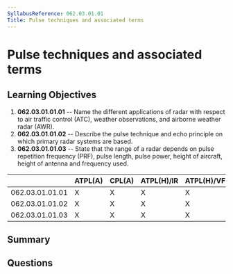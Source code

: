 ```yaml
---
SyllabusReference: 062.03.01.01
Title: Pulse techniques and associated terms
---
```


# Pulse techniques and associated terms

## Learning Objectives

1. **062.03.01.01.01** -- Name the different applications of radar with respect
   to air traffic control (ATC), weather observations, and airborne weather
   radar (AWR).
2. **062.03.01.01.02** -- Describe the pulse technique and echo principle on
   which primary radar systems are based.
3. **062.03.01.01.03** -- State that the range of a radar depends on pulse
   repetition frequency (PRF), pulse length, pulse power, height of aircraft,
   height of antenna and frequency used.

|                 | ATPL(A) | CPL(A) | ATPL(H)/IR | ATPL(H)/VFR | CPL(H) | IR  | CBIR(A) |
| --------------- | ------- | ------ | ---------- | ----------- | ------ | --- | ------- |
| 062.03.01.01.01 | X       | X      | X          | X           | X      | X   | X       |
| 062.03.01.01.02 | X       | X      | X          | X           | X      | X   |         |
| 062.03.01.01.03 | X       | X      | X          | X           | X      | X   |         |

## Summary

## Questions
